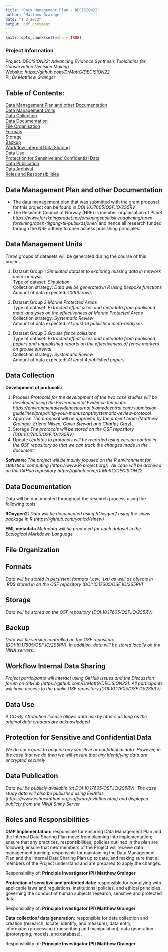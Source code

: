 ```yaml
---
title: "Data Management Plan - DECISION22"
author: "Matthew Grainger"
date: "1 2 2022"
output: pdf_document
---
```


```r
knitr::opts_chunk$set(echo = TRUE)
```

### Project Information

Project: *DECISION22: Advancing Evidence Synthesis Toolchains for Conservation Decision Making*  
Website: *https://github.com/DrMattG/DECISION22*  
PI: *Dr Matthew Grainger*


## Table of Contents:     
[Data Management Plan and other Documentation](#data-management-plan-and-other-documentation)  
[Data Management Units](#data-management-units)  
[Data Collection](#data-collection)  
[Data Documentation](#data-documentation)  
[File Organisation](#file-organization)  
[Formats](#formats)  
[Storage](#storage)  
[Backup](#backup)  
[Workflow Internal Data Sharing](#workflow-internal-data-sharing)  
[Data Use](#data-use)  
[Protection for Sensitive and Confidential Data](#protection-for-sensitive-and-confidential-data)  
[Data Publication](#data-publication)  
[Data Archival](#data-archival)  
[Roles and Responsibilities](#roles-and-responsibilities)  

## Data Management Plan and other Documentation

- 	The data management plan that was submitted with the grant proposal for this project can be found in *DOI:10.17605/OSF.IO/2S5RV*  
- The Research Council of Norway (NRF) is member organisation of PlanS *https://www.forskningsradet.no/forskningspolitisk-radgivning/apen-forskning/apen-tilgang-til-publikasjoner/* and hence all research funded through the NRF adhere to open access publishing principles. 

## Data Management Units


*Three* groups of datasets will be generated during the course of this project.

1. Dataset Group 1 *Simulated dataset to exploring missing data in network meta-analysis*  
	Type of dataset: *Simulation*  
	Collection strategy: *Data will be generated in R using bespoke functions*  
	Amount of data expected: *10000 rows*  

2. Dataset Group 2 *Marine Protected Areas*  
	Type of dataset: *Extracted effect sizes and metadata from published meta-analyses on the effectiveness of Marine Protected Areas*  
	Collection strategy: *Systematic Review*  
	Amount of data expected: *At least 16 published meta-analyses*  
	
3. Dataset Group 3 *Grouse fence collisions*  
	Type of dataset: *Extracted effect sizes and metadata from published papers and unpublished reports on the effectiveness of fence markers on grouse survival*  
	Collection strategy: *Systematic Review*  
	Amount of data expected: *At least 4 published papers*  


## Data Collection

**Development of protocols:**   

1.  Process *Protocols for the development of the two case studies will be developed using the Environmental Evidence template: https://environmentalevidencejournal.biomedcentral.com/submission-guidelines/preparing-your-manuscript/systematic-review-protocol*  
2. Approval *The proposal will be approved by the project team (Matthew Grainger, Erlend Nilsen, Gavin Stewart and Charles Gray)*  
3. Storage *The protocols will be stored on the OSF repository (DOI:10.17605/OSF.IO/2S5RV) *  
4. Update *Updates to protocols will be recorded using version control in the OSF repository so that we can track the changes made in the document*  

**Software:** *The project will be mainly focused on the R environment for statistical computing (https://www.R-project.org/). All code will be archived on the GitHub repository https://github.com/DrMattG/DECISION22*  

## Data Documentation

Data will be documented throughout the research process using the following tools:

**ROxygen2:** *Data will be documented using ROxygen2 using the sinew package in R (https://github.com/yonicd/sinew)*

**EML metadata** *Metadata will be produced for each dataset in the Ecological MArkdown Language*

## File Organization

## Formats
   
*Data will be stored in persistent formats (.csv, .txt) as well as objects in .RDS stored in on the OSF repository (DOI:10.17605/OSF.IO/2S5RV)*


## Storage  

*Data will be stored on the OSF repository (DOI:10.17605/OSF.IO/2S5RV)* 


## Backup
*Data will be version controlled on the OSF repository (DOI:10.17605/OSF.IO/2S5RV). In addition, data will be stored locally on the NINA servers.*


## Workflow Internal Data Sharing
*Project participants will interact using GitHub issues and the Discussion forum on GitHub (https://github.com/DrMattG/DECISION22). All participants will have access to the public OSF repository (DOI:10.17605/OSF.IO/2S5RV)*

## Data Use
*A CC-By Attribution license allows data use by others as long as the original data creators are acknowledged*

## Protection for Sensitive and Confidential Data

*We do not expect to acquire any sensitive or confidential data. However, in the case that we do then we will ensure that any identifying data are encrypted securely*

## Data Publication
*Data will be publicly available (at DOI:10.17605/OSF.IO/2S5RV). The case study data will also be published using EviAtlas (https://www.eshackathon.org/software/eviatlas.html) and displayed publicly from the NINA Shiny Server*

## Roles and Responsibilities

**DMP Implementation:** responsible for ensuring Data Management Plan and the Internal Data Sharing Plan move from planning into implementation; ensure that any practices, responsibilities, policies outlined in the plan are followed; ensure that new members of the Project will receive data management training; responsible for maintaining the Data Management Plan and the Internal Data Sharing Plan up to date, and making sure that all members of the Project understand and are prepared to apply the changes.


 Responsibility of: **Principle Investigator (PI) Matthew Grainger**


**Protection of sensitive and protected data:** responsible for complying with applicable laws and regulations, institutional policies, and ethical principles governing the conduct of human subjects research, sensitive and protected data.


Responsibility of: **Principle Investigator (PI) Matthew Grainger**

**Data collection/ data generation:** responsible for data collection and creation (research, locate, identify, and measure), data entry, information processing (transcribing and manipulation), data generation (prototyping, models, and database).

Responsibility of: **Principle Investigator (PI) Matthew Grainger**
